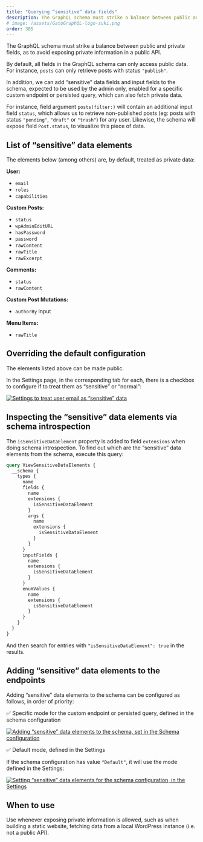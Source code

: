 ```yaml
---
title: "Querying “sensitive” data fields"
description: The GraphQL schema must strike a balance between public and private fields, as to avoid exposing private information in a public API.
# image: /assets/GatoGraphQL-logo-suki.png
order: 305
---
```


The GraphQL schema must strike a balance between public and private fields, as to avoid exposing private information in a public API.

By default, all fields in the GraphQL schema can only access public data. For instance, `posts` can only retrieve posts with status `"publish"`.

In addition, we can add “sensitive” data fields and input fields to the schema, expected to be used by the admin only, enabled for a specific custom endpoint or persisted query, which can also fetch private data.

For instance, field argument `posts(filter:)` will contain an additional input field `status`, which allows us to retrieve non-published posts (eg: posts with status `"pending"`, `"draft"` or `"trash"`) for any user. Likewise, the schema will expose field `Post.status`, to visualize this piece of data.

## List of “sensitive” data elements

The elements below (among others) are, by default, treated as private data:

**User:**

- `email`
- `roles`
- `capabilities`

**Custom Posts:**

- `status`
- `wpAdminEditURL`
- `hasPassword`
- `password`
- `rawContent`
- `rawTitle`
- `rawExcerpt`

**Comments:**

- `status`
- `rawContent`

**Custom Post Mutations:**

- `authorBy` input

**Menu Items:**

- `rawTitle`

## Overriding the default configuration

The elements listed above can be made public.

In the Settings page, in the corresponding tab for each, there is a checkbox to configure if to treat them as “sensitive” or “normal”:

<div class="img-width-1024" markdown="1">

<a href="/assets/guides/upstream/settings-treat-user-email-as-sensitive-data.png" target="_blank">![Settings to treat user email as “sensitive” data](/assets/guides/upstream/settings-treat-user-email-as-sensitive-data.png "Settings to treat user email as “sensitive” data")</a>

</div>

## Inspecting the “sensitive” data elements via schema introspection

The `isSensitiveDataElement` property is added to field `extensions` when doing schema introspection. To find out which are the “sensitive” data elements from the schema, execute this query:

```graphql
query ViewSensitiveDataElements {
  __schema {
    types {
      name
      fields {
        name
        extensions {
          isSensitiveDataElement
        }
        args {
          name
          extensions {
            isSensitiveDataElement
          }
        }
      }
      inputFields {
        name
        extensions {
          isSensitiveDataElement
        }
      }
      enumValues {
        name
        extensions {
          isSensitiveDataElement
        }
      }
    }
  }
}
```

And then search for entries with `"isSensitiveDataElement": true` in the results.

## Adding “sensitive” data elements to the endpoints

Adding “sensitive” data elements to the schema can be configured as follows, in order of priority:

✅ Specific mode for the custom endpoint or persisted query, defined in the schema configuration

<a href="/assets/guides/upstream/schema-configuration-adding-sensitive-fields-to-schema.png" target="_blank">![Adding “sensitive” data elements to the schema, set in the Schema configuration](/assets/guides/upstream/schema-configuration-adding-sensitive-fields-to-schema.png "Adding “sensitive” data elements to the schema, set in the Schema configuration")</a>

✅ Default mode, defined in the Settings

If the schema configuration has value `"Default"`, it will use the mode defined in the Settings:

<div class="img-width-1024" markdown="1">

<a href="/assets/guides/upstream/settings-schema-expose-sensitive-data-default.png" target="_blank">![Setting “sensitive” data elements for the schema configuration, in the Settings](/assets/guides/upstream/settings-schema-expose-sensitive-data-default.png "Setting “sensitive” data elements for the schema configuration, in the Settings")</a>

</div>

## When to use

Use whenever exposing private information is allowed, such as when building a static website, fetching data from a local WordPress instance (i.e. not a public API).
